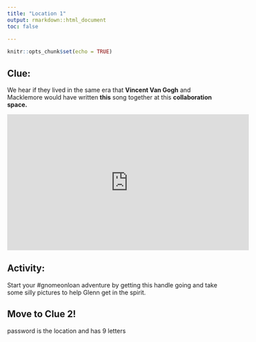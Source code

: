 ```yaml
---
title: "Location 1"
output: rmarkdown::html_document
toc: false
      
---
```


```r
knitr::opts_chunk$set(echo = TRUE)
```


## Clue: 
We hear if they lived in the same era that __Vincent Van Gogh__ and Macklemore would have written __this__ song together at this __collaboration space.__



<iframe width="560" height="315" src="https://www.youtube.com/embed/QK8mJJJvaes" title="YouTube video player" frameborder="0" allow="accelerometer; autoplay; clipboard-write; encrypted-media; gyroscope; picture-in-picture" allowfullscreen></iframe>

## Activity:
Start your #gnomeonloan adventure by getting this handle going and take some silly pictures to help Glenn get in the spirit.

## Move to Clue 2!
password is the location and has 9 letters
